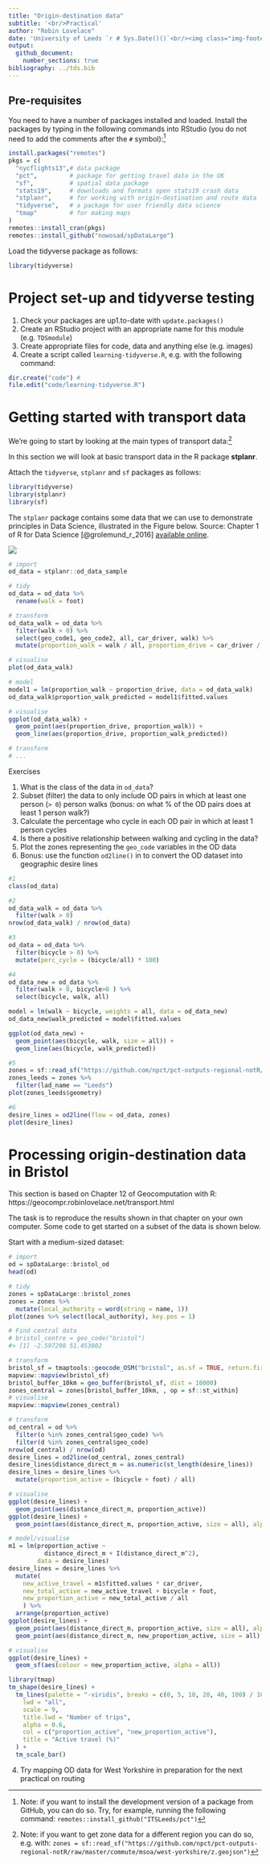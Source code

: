 ```yaml
---
title: "Origin-destination data"
subtitle: '<br/>Practical'
author: "Robin Lovelace"
date: 'University of Leeds `r # Sys.Date()()`<br/><img class="img-footer" alt="" src="https://comms.leeds.ac.uk/wp-content/themes/toolkit-wordpress-theme/img/logo.png">'
output:
  github_document:
    number_sections: true
bibliography: ../tds.bib
---
```




## Pre-requisites {-}

You need to have a number of packages installed and loaded.
Install the packages by typing in the following commands into RStudio (you do not need to add the comments after the `#` symbol):^[
Note: if you want to install the development version of a package from GitHub, you can do so.
Try, for example, running the following command: `remotes::install_github("ITSLeeds/pct")`
]

```r
install.packages("remotes")
pkgs = c(
  "nycflights13",# data package
  "pct",         # package for getting travel data in the UK
  "sf",          # spatial data package
  "stats19",     # downloads and formats open stats19 crash data
  "stplanr",     # for working with origin-destination and route data
  "tidyverse",   # a package for user friendly data science
  "tmap"         # for making maps
)
remotes::install_cran(pkgs)
remotes::install_github("nowosad/spDataLarge")
```

Load the tidyverse package as follows:

```r
library(tidyverse)
```

# Project set-up and tidyverse testing

1. Check your packages are up1.to-date with `update.packages()`
1. Create an RStudio project with an appropriate name for this module (e.g. `TDSmodule`)
1. Create appropriate files for code, data and anything else (e.g. images)
1. Create a script called `learning-tidyverse.R`, e.g. with the following command:

```r
dir.create("code") # 
file.edit("code/learning-tidyverse.R")
```

# Getting started with transport data

We're going to start by looking at the main types of transport data:^[
Note: if you want to get zone data for a different region you can do so, e.g. with: 
`zones = sf::read_sf("https://github.com/npct/pct-outputs-regional-notR/raw/master/commute/msoa/west-yorkshire/z.geojson")`
]

In this section we will look at basic transport data in the R package **stplanr**.

Attach the `tidyverse`, `stplanr` and `sf` packages as follows:

```r
library(tidyverse)
library(stplanr)
library(sf)
```

The `stplanr` package contains some data that we can use to demonstrate principles in Data Science, illustrated in the Figure below. Source: Chapter 1 of R for Data Science [@grolemund_r_2016] [available online](https://r4ds.had.co.nz/introduction.html).

![](https://d33wubrfki0l68.cloudfront.net/571b056757d68e6df81a3e3853f54d3c76ad6efc/32d37/diagrams/data-science.png)
```r
# import
od_data = stplanr::od_data_sample
```

```r
# tidy
od_data = od_data %>%
  rename(walk = foot)
```


```r
# transform
od_data_walk = od_data %>% 
  filter(walk > 0) %>% 
  select(geo_code1, geo_code2, all, car_driver, walk) %>% 
  mutate(proportion_walk = walk / all, proportion_drive = car_driver / all)
```

```r
# visualise
plot(od_data_walk)
```

```r
# model
model1 = lm(proportion_walk ~ proportion_drive, data = od_data_walk)
od_data_walk$proportion_walk_predicted = model1$fitted.values
```

```r
# visualise
ggplot(od_data_walk) +
  geom_point(aes(proportion_drive, proportion_walk)) +
  geom_line(aes(proportion_drive, proportion_walk_predicted))
```

```r
# transform
# ...
```

Exercises

1. What is the class of the data in `od_data`?
1. Subset (filter) the data to only include OD pairs in which at least one person (`> 0`) person walks (bonus: on what % of the OD pairs does at least 1 person walk?)
2. Calculate the percentage who cycle in each OD pair in which at least 1 person cycles
3. Is there a positive relationship between walking and cycling in the data?
4. Plot the zones representing the `geo_code` variables in the OD data
5. Bonus: use the function `od2line()` in to convert the OD dataset into geographic desire lines

```r
#1
class(od_data)
```

```r
#2 
od_data_walk = od_data %>% 
  filter(walk > 0)
nrow(od_data_walk) / nrow(od_data)
```

```r
#3
od_data = od_data %>% 
  filter(bicycle > 0) %>% 
  mutate(perc_cycle = (bicycle/all) * 100)
```

```r
#4
od_data_new = od_data %>% 
  filter(walk > 0, bicycle>0 ) %>% 
  select(bicycle, walk, all) 

model = lm(walk ~ bicycle, weights = all, data = od_data_new)
od_data_new$walk_predicted = model$fitted.values

ggplot(od_data_new) +
  geom_point(aes(bicycle, walk, size = all)) +
  geom_line(aes(bicycle, walk_predicted))
```

```r
#5
zones = sf::read_sf("https://github.com/npct/pct-outputs-regional-notR/raw/master/commute/msoa/west-yorkshire/z.geojson")
zones_leeds = zones %>% 
  filter(lad_name == "Leeds")
plot(zones_leeds$geometry)
```

```r
#6
desire_lines = od2line(flow = od_data, zones)
plot(desire_lines)
```

# Processing origin-destination data in Bristol

This section is based on Chapter 12 of Geocomputation with R: https://geocompr.robinlovelace.net/transport.html

The task is to reproduce the results shown in that chapter on your own computer.
Some code to get started on a subset of the data is shown below.

Start with a medium-sized dataset:

```r
# import
od = spDataLarge::bristol_od
head(od)
```

```r
# tidy
zones = spDataLarge::bristol_zones
zones = zones %>% 
  mutate(local_authority = word(string = name, 1))
plot(zones %>% select(local_authority), key.pos = 1)
```

```r
# Find central data
# bristol_centre = geo_code("bristol")
#> [1] -2.597298 51.453802
```

```r
# transform
bristol_sf = tmaptools::geocode_OSM("bristol", as.sf = TRUE, return.first.only = T, geometry = "point")
mapview::mapview(bristol_sf)
bristol_buffer_10km = geo_buffer(bristol_sf, dist = 10000)
zones_central = zones[bristol_buffer_10km, , op = sf::st_within]
# visualise
mapview::mapview(zones_central)
```


```r
# transform
od_central = od %>%
  filter(o %in% zones_central$geo_code) %>% 
  filter(d %in% zones_central$geo_code) 
nrow(od_central) / nrow(od)
desire_lines = od2line(od_central, zones_central)
desire_lines$distance_direct_m = as.numeric(st_length(desire_lines))
desire_lines = desire_lines %>% 
  mutate(proportion_active = (bicycle + foot) / all)
```

```r
# visualise
ggplot(desire_lines) +
  geom_point(aes(distance_direct_m, proportion_active))
ggplot(desire_lines) +
  geom_point(aes(distance_direct_m, proportion_active, size = all), alpha = 0.3)
```

```r
# model/visualise
m1 = lm(proportion_active ~ 
          distance_direct_m + I(distance_direct_m^2),
        data = desire_lines)
desire_lines = desire_lines %>% 
  mutate(
    new_active_travel = m1$fitted.values * car_driver,
    new_total_active = new_active_travel + bicycle + foot,
    new_proportion_active = new_total_active / all
    ) %>% 
  arrange(proportion_active)
ggplot(desire_lines) +
  geom_point(aes(distance_direct_m, proportion_active, size = all), alpha = 0.3) +
  geom_point(aes(distance_direct_m, new_proportion_active, size = all), alpha = 0.3, colour = "blue")

```

```r
# visualise
ggplot(desire_lines) +
  geom_sf(aes(colour = new_proportion_active, alpha = all))
```

```r
library(tmap)
tm_shape(desire_lines) +
  tm_lines(palette = "-viridis", breaks = c(0, 5, 10, 20, 40, 100) / 100,
    lwd = "all",
    scale = 9,
    title.lwd = "Number of trips",
    alpha = 0.6,
    col = c("proportion_active", "new_proportion_active"),
    title = "Active travel (%)"
  ) +
  tm_scale_bar()

```

4) Try mapping OD data for West Yorkshire in preparation for the next practical on routing
